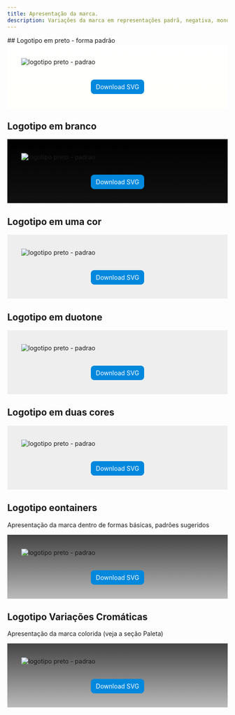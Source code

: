 ```yaml
---
title: Apresentação da marca.
description: Variações da marca em representações padrã, negativa, monocromática, duotone, colorida e em outras variações.
---
```


<WithLenis>
## Logotipo em preto - forma padrão
<div style="background-image: linear-gradient(white, #fffffb); padding: 32px; display: flex; flex-direction: column; gap: 32px;">
    <Image src={logotipoPreto} alt="logotipo preto - padrao" title="logotipo preto - padrao"/>
    <a href="/public/logo-preto.svg" target="blank" style="background-color: #0088dd; color: white; text-align: center; margin: auto; padding: 8px 12px; border-radius: 8px;  text-decoration: none; ">Download SVG</a>
</div>

## Logotipo em branco
<div style="background-image: linear-gradient(#000, #111); padding: 32px; display: flex; flex-direction: column; gap: 32px;">
    <Image src={logotipoBranco} alt="logotipo preto - padrao" title="logotipo preto - padrao"/>
    <a href="/public/logo-branco.svg" target="blank" style="background-color: #0088dd; color: white; text-align: center; margin: auto; padding: 8px 12px; border-radius: 8px;  text-decoration: none; ">Download SVG</a>
</div>

## Logotipo em uma cor
<div style="background-image: linear-gradient(#eee, #eee); padding: 32px; display: flex; flex-direction: column; gap: 32px;">
    <Image src={logotipoMono} alt="logotipo preto - padrao" title="logotipo preto - padrao"/>
    <a href="/public/logo-mono.svg" target="blank" style="background-color: #0088dd; color: white; text-align: center; margin: auto; padding: 8px 12px; border-radius: 8px;  text-decoration: none; ">Download SVG</a>
</div>

## Logotipo em duotone
<div style="background-image: linear-gradient(#eee, #eee); padding: 32px; display: flex; flex-direction: column; gap: 32px;">
    <Image src={logotipoDuotone} alt="logotipo preto - padrao" title="logotipo preto - padrao"/>
    <a href="/public/logo-duotone.svg" target="blank" style="background-color: #0088dd; color: white; text-align: center; margin: auto; padding: 8px 12px; border-radius: 8px;  text-decoration: none; ">Download SVG</a>
</div>

## Logotipo em duas cores
<div style="background-image: linear-gradient(#eee, #eee); padding: 32px; display: flex; flex-direction: column; gap: 32px;">
    <Image src={logotipoDuasCores} alt="logotipo preto - padrao" title="logotipo preto - padrao"/>
    <a href="/public/logo-duas-cores.svg" target="blank" style="background-color: #0088dd; color: white; text-align: center; margin: auto; padding: 8px 12px; border-radius: 8px;  text-decoration: none; ">Download SVG</a>
</div>

## Logotipo eontainers
Apresentação da marca dentro de formas básicas, padrões sugeridos
<div style="background-image: linear-gradient(#444, #bbb); padding: 32px; display: flex; flex-direction: column; gap: 32px;">
    <Image src={formas} alt="logotipo preto - padrao" title="logotipo preto - padrao"/>
    <a href="/public/formas.svg" target="blank" style="background-color: #0088dd; color: white; text-align: center; margin: auto; padding: 8px 12px; border-radius: 8px;  text-decoration: none; ">Download SVG</a>
</div>

## Logotipo Variações Cromáticas
Apresentação da marca colorida (veja a seção Paleta)
<div style="background-image: linear-gradient(#444, #bbb); padding: 32px; display: flex; flex-direction: column; gap: 32px;">
    <Image src={variacoes} alt="logotipo preto - padrao" title="logotipo preto - padrao"/>
    <a href="/public/variacoes.svg" target="blank" style="background-color: #0088dd; color: white; text-align: center; margin: auto; padding: 8px 12px; border-radius: 8px;  text-decoration: none; ">Download SVG</a>
</div></WithLenis>